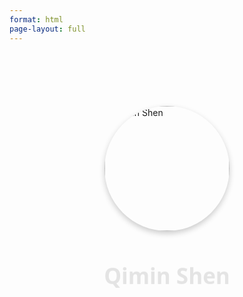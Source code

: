 ```yaml
---
format: html
page-layout: full
---
```


<style>
  .center-container {
    display: flex;
    flex-direction: column;
    align-items: center;
    margin-top: 100px;
  }

  .profile-pic {
    width: 200px;
    border-radius: 50%;
    box-shadow: 0px 4px 10px rgba(0,0,0,0.2);
  }

  .typing-text {
    font-size: 2.5em;
    font-weight: bold;
    font-family: 'Segoe UI', sans-serif;
    white-space: nowrap;
    overflow: hidden;
    border-right: none;
    animation:
      slideUp 1s ease-out forwards,
      typing 2s steps(20, end) 1s forwards;
    opacity: 0;
    margin-top: 30px;
  }

  .subtitle {
    font-size: 1.2em;
    font-weight: 400;
    color: #555;
    font-family: 'Segoe UI', sans-serif;
    margin-top: 15px;
    opacity: 0;
    animation: fadeInUp 1s ease-out forwards;
    animation-delay: 3.2s;
  }

  @keyframes slideUp {
    from {
      transform: translateY(20px);
      opacity: 0;
    }
    to {
      transform: translateY(0);
      opacity: 1;
    }
  }

  @keyframes typing {
    from { width: 0 }
    to { width: 9.5ch }
  }

  @keyframes fadeInUp {
    from {
      transform: translateY(10px);
      opacity: 0;
    }
    to {
      transform: translateY(0px);
      opacity: 1;
    }
  }
</style>

<div class="center-container">
  <img src="images/2.jpg" alt="Qimin Shen" class="profile-pic">
  <div class="typing-text">Qimin Shen</div>
  <div class="subtitle">Aspiring Data Analyst | Passionate about Data & Strategy</div>
</div>